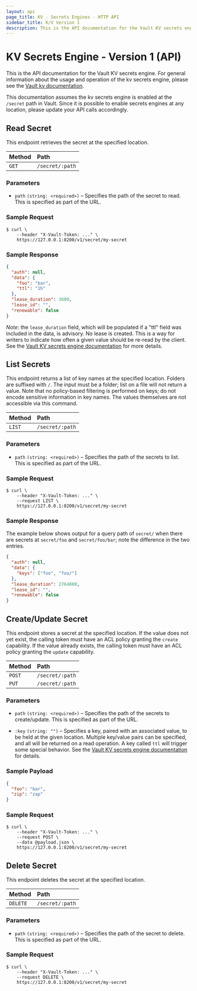 ```yaml
---
layout: api
page_title: KV - Secrets Engines - HTTP API
sidebar_title: K/V Version 1
description: This is the API documentation for the Vault KV secrets engine.
---
```


# KV Secrets Engine - Version 1 (API)

This is the API documentation for the Vault KV secrets engine. For general
information about the usage and operation of the kv secrets engine, please
see the [Vault kv documentation](/docs/secrets/kv).

This documentation assumes the kv secrets engine is enabled at the
`/secret` path in Vault. Since it is possible to enable secrets engines at any
location, please update your API calls accordingly.

## Read Secret

This endpoint retrieves the secret at the specified location.

| Method | Path            |
| :----- | :-------------- |
| `GET`  | `/secret/:path` |

### Parameters

- `path` `(string: <required>)` – Specifies the path of the secret to read.
  This is specified as part of the URL.

### Sample Request

```
$ curl \
    --header "X-Vault-Token: ..." \
    https://127.0.0.1:8200/v1/secret/my-secret
```

### Sample Response

```json
{
  "auth": null,
  "data": {
    "foo": "bar",
    "ttl": "1h"
  },
  "lease_duration": 3600,
  "lease_id": "",
  "renewable": false
}
```

_Note_: the `lease_duration` field, which will be populated if a "ttl" field
was included in the data, is advisory. No lease is created. This is a way for
writers to indicate how often a given value should be re-read by the client.
See the [Vault KV secrets engine documentation](/docs/secrets/kv)
for more details.

## List Secrets

This endpoint returns a list of key names at the specified location. Folders are
suffixed with `/`. The input must be a folder; list on a file will not return a
value. Note that no policy-based filtering is performed on keys; do not encode
sensitive information in key names. The values themselves are not accessible via
this command.

| Method | Path            |
| :----- | :-------------- |
| `LIST` | `/secret/:path` |

### Parameters

- `path` `(string: <required>)` – Specifies the path of the secrets to list.
  This is specified as part of the URL.

### Sample Request

```
$ curl \
    --header "X-Vault-Token: ..." \
    --request LIST \
    https://127.0.0.1:8200/v1/secret/my-secret
```

### Sample Response

The example below shows output for a query path of `secret/` when there are
secrets at `secret/foo` and `secret/foo/bar`; note the difference in the two
entries.

```json
{
  "auth": null,
  "data": {
    "keys": ["foo", "foo/"]
  },
  "lease_duration": 2764800,
  "lease_id": "",
  "renewable": false
}
```

## Create/Update Secret

This endpoint stores a secret at the specified location. If the value does not
yet exist, the calling token must have an ACL policy granting the `create`
capability. If the value already exists, the calling token must have an ACL
policy granting the `update` capability.

| Method | Path            |
| :----- | :-------------- |
| `POST` | `/secret/:path` |
| `PUT`  | `/secret/:path` |

### Parameters

- `path` `(string: <required>)` – Specifies the path of the secrets to
  create/update. This is specified as part of the URL.

- `:key` `(string: "")` – Specifies a key, paired with an associated value, to
  be held at the given location. Multiple key/value pairs can be specified, and
  all will be returned on a read operation. A key called `ttl` will trigger
  some special behavior. See the [Vault KV secrets engine
  documentation](/docs/secrets/kv) for details.

### Sample Payload

```json
{
  "foo": "bar",
  "zip": "zap"
}
```

### Sample Request

```
$ curl \
    --header "X-Vault-Token: ..." \
    --request POST \
    --data @payload.json \
    https://127.0.0.1:8200/v1/secret/my-secret
```

## Delete Secret

This endpoint deletes the secret at the specified location.

| Method   | Path            |
| :------- | :-------------- |
| `DELETE` | `/secret/:path` |

### Parameters

- `path` `(string: <required>)` – Specifies the path of the secret to delete.
  This is specified as part of the URL.

### Sample Request

```
$ curl \
    --header "X-Vault-Token: ..." \
    --request DELETE \
    https://127.0.0.1:8200/v1/secret/my-secret
```
